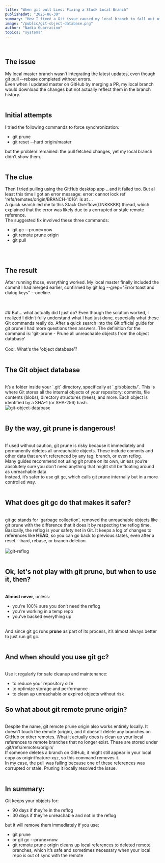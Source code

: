 ```yaml
---
title: "When git pull Lies: Fixing a Stuck Local Branch"
publishedAt: "2025-06-30"
summary: "How I fixed a Git issue caused my local branch to fall out of sync and how it turned out to be a great learning about git garbage collection"
image: "/public/git-object-database.png"
author: "Nadia Guarracino"
topics: "systems"
---
```


<br />

## The issue
My local master branch wasn’t integrating the latest updates, even though <Highlight>git pull --rebase</Highlight> completed without errors.
<br />
Even when I updated master on GitHub by merging a PR, my local branch would download the changes but not actually reflect them in the branch history.
<br />
<br />
## Initial attempts
I tried the following commands to force synchronization:

<ul>
  <li>
    <Highlight>git prune</Highlight>
  </li>
  <li>
    <Highlight>git reset --hard origin/master</Highlight>
  </li>
</ul>
but the problem remained: the pull fetched changes, yet my local branch didn’t show them.
<br />
<br />

## The clue
Then I tried pulling using the GitHub desktop app ...and it failed too. But al least this time I got an error message:
<Highlight>error: cannot lock ref 'refs/remotes/origin/BRANCH-1016': is at ...</Highlight>
<br />
A quick search led me to this Stack Overflow(LINKKKKK) thread, which explained that the error was likely due to a corrupted or stale remote reference.
<br />
The suggested fix involved these three commands:
<ul>
  <li>
    <Highlight>git gc --prune=now</Highlight>
  </li>
  <li>
    <Highlight>git remote prune origin</Highlight>
  </li>
  <li>
    <Highlight>git pull</Highlight>
  </li>
</ul>
<br />
<br />

## The result
After running those, everything worked. My local master finally included the commit I had merged earlier, confirmed by <Highlight>git log --grep="Error toast and dialog keys" --oneline</Highlight>.
<br />
<br />

<br />
## But... what actually did I just do?
Even though the solution worked, I realized I didn’t fully understand what I had just done, especially what these Git commands really do.
After a quick search into the Git official guide for git prune I had more questions then answers. The definition for the command is:
'git-prune - Prune all unreachable objects from the object database'
<br />
<br />
Cool. What's the 'object databese'?
<br />
<br />

## The Git object database
<br />
It’s a folder inside your <Highlight>`.git`</Highlight> directory, specifically at <Highlight>`.git/objects/`</Highlight>. This is where Git stores all the internal objects of your repository: commits, file contents (blobs), directory structures (trees), and more.
Each object is identified by a SHA-1 (or SHA-256) hash.
<br />
<Image
  src="/git-object-database.png"
  alt="git-object-database"
  sizes="100vw"
  style={{
    width: "70%",
    height: "auto",
  }}
  width={500}
  height={300}
/>
<br />
<br />

## By the way, git prune is dangerous!
<br />
If used without caution, git prune is risky because it immediately and permanently
deletes all unreachable objects. These include commits and other data that aren’t referenced by any tag, branch, or even reflog.
<br />
Many guides recommend not using git prune on its own, unless you’re absolutely
sure you don’t need anything that might still be floating around as unreachable data.
<br />
Instead, it’s safer to use <Highlight>git gc</Highlight>, which calls <Highlight>git prune</Highlight> internally but in a more controlled way.
<br />
<br />

## What does git gc do that makes it safer?
<br />
<Highlight>git gc</Highlight> stands for 'garbage collection', removed the unreachable objects
like git prune with the difference that it does it by respecting the reflog time.
<br />
Basically, the reflog is your safety net in Git. It keeps a log of changes to references like <strong>HEAD</strong>,
so you can go back to previous states, even after a reset --hard, rebase, or branch deletion.
<br />
<br />
<Image
  src="/git-reflog.png"
  alt="git-reflog"
  sizes="100vw"
  style={{
    width: "70%",
    height: "auto",
  }}
  width={500}
  height={300}
/>
<br />
<br />

## Ok, let's not play with git prune, but when to use it, then?
<br />
<strong>Almost never</strong>, unless:
<ul>
  <li>
    you're 100% sure you don’t need the reflog
  </li>
  <li>
    you're working in a temp repo
  </li>
  <li>
    you've backed everything up
  </li>
</ul>
<br />
And since <Highlight>git gc</Highlight> runs <strong>prune</strong> as part of its process, it’s almost always better to just run <Highlight>git gc</Highlight>.
<br />
<br />

## And when should you use git gc?
<br />
Use it regularly for safe cleanup and maintenance:
<br />
<ul>
  <li>
    to reduce your repository size
  </li>
  <li>
    to optimize storage and performance
  </li>
  <li>
    to clean up unreachable or expired objects without risk
  </li>
</ul>

## So what about git remote prune origin?
<br />
Despite the name, <Highlight>git remote prune origin</Highlight> also works entirely locally.
It doesn't touch the remote (origin), and it doesn’t delete any branches on GitHub or other remotes.
What it actually does is clean up your local references to remote branches that no longer exist. These are stored under
<Highlight>.git/refs/remotes/origin/</Highlight>
<br />
If someone deletes a branch on GitHub, it might still appear in your local copy as <Highlight>origin/feature-xyz</Highlight>, so this command removes it.
<br />
In my case, the pull was failing because one of these references was corrupted or stale. Pruning it locally resolved the issue.
<br />
<br />

## In summary:
Git keeps your objects for:
<ul>
  <li>
    90 days if they’re in the reflog
  </li>
  <li>
    30 days if they’re unreachable and not in the reflog
  </li>
</ul>
but it will remove them immediately if you use:
<ul>
  <li>
    <Highlight>git prune</Highlight>
  </li>
  <li>
    or <Highlight>git gc --prune=now</Highlight>
  </li>
  <li>
    <Highlight>git remote prune origin</Highlight> cleans up local references to deleted remote branches, which it’s safe and sometimes necessary when your local repo is out of sync with the remote
  </li>
</ul>
